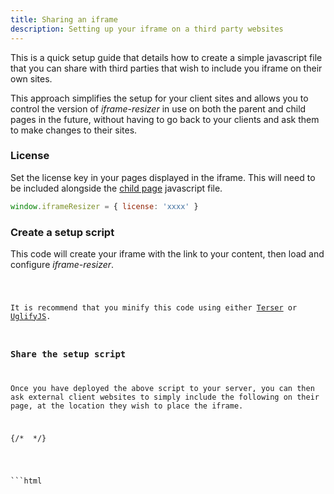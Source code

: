 ```yaml
---
title: Sharing an iframe
description: Setting up your iframe on a third party websites
---
```




This is a quick setup guide that details how to create a simple javascript file that you can share with
third parties that wish to include you iframe on their own sites. 

This approach simplifies the setup for your client sites and allows you to control the version of _iframe-resizer_ 
in use on both the parent and child pages in the future, without having to go back to your clients and ask them to
 make changes to their sites.

### License

Set the license key in your pages displayed in the iframe. This will need to be included alongside the
[child page](/setup/child) javascript file.

```js
window.iframeResizer = { license: 'xxxx' }
```

### Create a setup script
This code will create your iframe with the link to your content, then load and configure _iframe-resizer_.

<Code lang="ts" title="load-iframe.js" code={loader} />

It is recommend that you minify this code using either [Terser](https://terser.org/) or 
[UglifyJS](https://skalman.github.io/UglifyJS-online/).

### Share the setup script

Once you have deployed the above script to your server, you can then ask external client websites
to simply include the following on their page, at the location they wish to place the iframe.

{/* <!-- prettier-ignore-start --> */}

<Tabs>
  <TabItem label="HTML">
```html
<script async src="https://your-domain.com/load-iframe.js">
```
  </TabItem>

</Tabs>
{/* <!-- prettier-ignore-end --> */}
 This will then create the iframe and configure _iframe-resizer_ on their page.